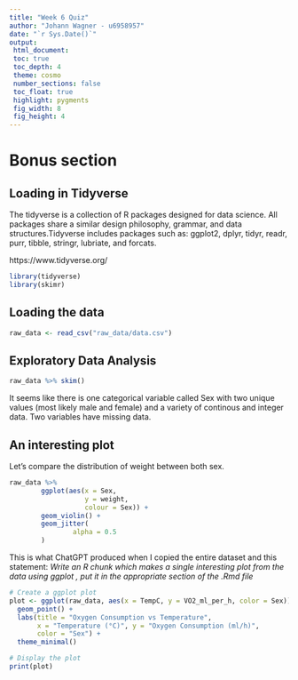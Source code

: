 ```yaml
---
title: "Week 6 Quiz"
author: "Johann Wagner - u6958957"
date: "`r Sys.Date()`"
output:
 html_document:
 toc: true
 toc_depth: 4
 theme: cosmo
 number_sections: false
 toc_float: true
 highlight: pygments
 fig_width: 8
 fig_height: 4
---
```

# Bonus section

## Loading in Tidyverse
The tidyverse is a collection of R packages designed for data science. All packages share a similar design philosophy, grammar, and data structures.Tidyverse includes packages such as: ggplot2, dplyr, tidyr, readr, purr, tibble, stringr, lubriate, and forcats.

https://www.tidyverse.org/

```r
library(tidyverse)
library(skimr)

```

## Loading the data

```r
raw_data <- read_csv("raw_data/data.csv")
```

## Exploratory Data Analysis

```r
raw_data %>% skim()
```

It seems like there is one categorical variable called Sex with two unique values (most likely male and female) and a variety of continous and integer data. Two variables have missing data.

## An interesting plot

Let's compare the distribution of weight between both sex.

```r
raw_data %>% 
        ggplot(aes(x = Sex,
                   y = weight,
                   colour = Sex)) +
        geom_violin() +
        geom_jitter(
                alpha = 0.5
        )
```

This is what ChatGPT produced when I copied the entire dataset and this statement: *Write an R chunk which makes a single interesting plot from the data using ggplot , put it in the appropriate section of the .Rmd file*
```r

# Create a ggplot plot
plot <- ggplot(raw_data, aes(x = TempC, y = VO2_ml_per_h, color = Sex)) +
  geom_point() +
  labs(title = "Oxygen Consumption vs Temperature",
       x = "Temperature (°C)", y = "Oxygen Consumption (ml/h)",
       color = "Sex") +
  theme_minimal()

# Display the plot
print(plot)
```